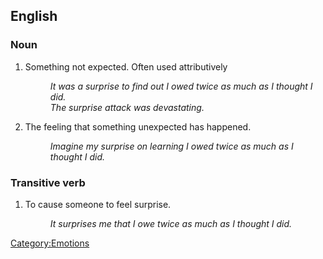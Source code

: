 ==English==

===Noun===
# Something not expected.  Often used attributively
#: ''It was a surprise to find out I owed twice as much as I thought I did.''
#: ''The surprise attack was devastating.''
# The feeling that something unexpected has happened.
#: ''Imagine my surprise on learning I owed twice as much as I thought I did.''


===Transitive verb===
# To cause someone to feel surprise.
#: ''It surprises me that I owe twice as much as I thought I did.''

[[Category:Emotions]]